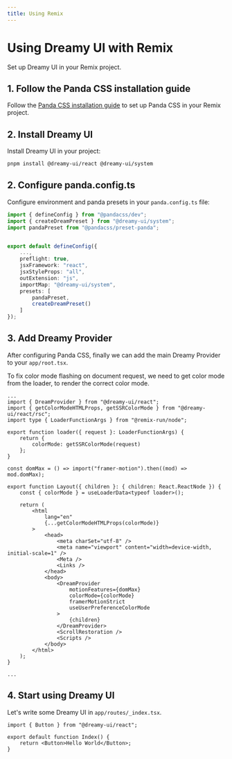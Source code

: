 ```yaml
---
title: Using Remix
---
```


# Using Dreamy UI with Remix

Set up Dreamy UI in your Remix project.

## 1. Follow the Panda CSS installation guide

Follow the [Panda CSS installation guide](https://panda-css.com/docs/installation/remix) to set up Panda CSS in your Remix project.

## 2. Install Dreamy UI

Install Dreamy UI in your project:

```bash
pnpm install @dreamy-ui/react @dreamy-ui/system
```

## 2. Configure panda.config.ts

Configure environment and panda presets in your `panda.config.ts` file:

```ts {2-3, 8-16}
import { defineConfig } from "@pandacss/dev";
import { createDreamPreset } from "@dreamy-ui/system";
import pandaPreset from "@pandacss/preset-panda";


export default defineConfig({
	...,
	preflight: true,
    jsxFramework: "react",
    jsxStyleProps: "all",
    outExtension: "js",
    importMap: "@dreamy-ui/system",
    presets: [
        pandaPreset,
        createDreamPreset()
    ]
});
```

## 3. Add Dreamy Provider

After configuring Panda CSS, finally we can add the main Dreamy Provider to your `app/root.tsx`.

To fix color mode flashing on document request, we need to get color mode from the loader, to render the correct color mode.

```tsx {2-4, 6-10, 12, 15, 20, 29-36}
...
import { DreamProvider } from "@dreamy-ui/react";
import { getColorModeHTMLProps, getSSRColorMode } from "@dreamy-ui/react/rsc";
import type { LoaderFunctionArgs } from "@remix-run/node";

export function loader({ request }: LoaderFunctionArgs) {
    return {
        colorMode: getSSRColorMode(request)
    };
}

const domMax = () => import("framer-motion").then((mod) => mod.domMax);

export function Layout({ children }: { children: React.ReactNode }) {
    const { colorMode } = useLoaderData<typeof loader>();

    return (
        <html
            lang="en"
            {...getColorModeHTMLProps(colorMode)}
        >
            <head>
                <meta charSet="utf-8" />
                <meta name="viewport" content="width=device-width, initial-scale=1" />
                <Meta />
                <Links />
            </head>
            <body>
                <DreamProvider
                    motionFeatures={domMax}
                    colorMode={colorMode}
                    framerMotionStrict
                    useUserPreferenceColorMode
                >
                    {children}
                </DreamProvider>
                <ScrollRestoration />
                <Scripts />
            </body>
        </html>
    );
}

...
```

## 4. Start using Dreamy UI

Let's write some Dreamy UI in `app/routes/_index.tsx`.

```tsx {1, 4}
import { Button } from "@dreamy-ui/react";

export default function Index() {
    return <Button>Hello World</Button>;
}
```
